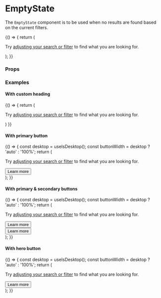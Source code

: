 


<Meta title="Components/EmptyState" component={EmptyState} />

# EmptyState

The `EmptyState` component is to be used when no results are found based on the current filters.

<Preview>
  <Story name="empty state" height="500px">
    {() => {
      return (
        <div style={{ padding: '2%'}}>
          <EmptyState>
            <div style={{fontSize: '20px', lineHeight: '30px'}}>
              <p>Try <a href="#" title="link">adjusting your search or filter</a> to find what you are looking for.</p>
            </div>
          </EmptyState>
        </div>
      );
    }}
  </Story>
</Preview>

### Props

<Props of={EmptyState} />

### Examples

#### With custom heading
<Preview>
  <Story name="empty state with custom heading" height="600px">
    {() => {
      return (
        <div style={{ padding: '2%'}}>
          <EmptyState heading="A custom heading">
            <div style={{fontSize: '20px', lineHeight: '30px'}}>
              <p>Try <a href="#" title="link">adjusting your search or filter</a> to find what you are looking for.</p>
            </div>
          </EmptyState>
        </div>
      )
    }}
  </Story>
</Preview>

#### With primary button
<Preview>
  <Story name="empty state with primary button" height="600px">
    {() => {
      const desktop = useIsDesktop();
      const buttonWidth = desktop ? 'auto' : '100%';
      return (
        <div style={{ padding: '2%' }}>
          <EmptyState
            picture={{
              src: "https://www.comparethemarket.com.au/wp-content/uploads/2019/08/Artboard-1-copy-2@2x.png",
              srcsets: [{ srcset: "https://www.comparethemarket.com.au/wp-content/uploads/2019/08/Artboard-1-copy-2@2x.png"}],
              alt: 'alt text',
              title: 'no results found',
            }}
          >
            <div style={{fontSize: '20px', lineHeight: '30px'}}>
              <p>Try <a href="#" title="link">adjusting your search or filter</a> to find what you are looking for.</p>
            </div>
            <div style={{ display: 'flex', justifyContent: 'center'}}>
              <div style={{textAlign: 'center', marginTop: '30px', flex: 'initial', width: `${buttonWidth}`}}>
                <Button id="primary-btn01" variant="primary" tagType='submit'>Learn more</Button>
              </div>
             </div>
          </EmptyState>
        </div>
      );
    }}
  </Story>
</Preview>

#### With primary & secondary buttons
<Preview>
  <Story name="empty state with primary and secondary buttons" height="600px">
      {() => {
        const desktop = useIsDesktop();
        const buttonWidth = desktop ? 'auto' : '100%';
        return (
          <div style={{ padding: '2%'}}>
            <EmptyState
              picture={{
                src: "https://www.comparethemarket.com.au/wp-content/uploads/2019/08/Artboard-1-copy-2@2x.png",
                srcsets: [{ srcset: "https://www.comparethemarket.com.au/wp-content/uploads/2019/08/Artboard-1-copy-2@2x.png"}],
                alt: 'alt text',
                title: 'no results found',
              }}
            >
              <div style={{fontSize: '20px', lineHeight: '30px'}}>
                <p>Try <a href="#" title="link">adjusting your search or filter</a> to find what you are looking for.</p>
              </div>
              <div style={{ display: 'flex', justifyContent: 'center'}}>
                <div style={{textAlign: 'center', marginTop: '30px'}}>
                 <Container>
                   <Row>
                     <Column cols={12} md={6} lg={6}>
                       <div style={{whiteSpace: 'nowrap'}}>
                          <Button id="primary-btn01" variant="primary" size="sm" >Learn more</Button>
                        </div>
                      </Column>
                     <Column cols={12} md={6} lg={6}>
                        <div style={{whiteSpace: 'nowrap'}}>
                          <Button id="primary-btn03" variant="tertiary" size="md" style={{margin: 0, display: 'inline-block', padding: '1.2rem'}}>Learn more</Button>
                        </div>
                     </Column>
                   </Row>
                 </Container>
                </div>
               </div>
            </EmptyState>
          </div>
        );
      }}
  </Story>
</Preview>

#### With hero button
<Preview>
    <Story name="empty state with text link" height="600px">
        {() => {
          const desktop = useIsDesktop();
          const buttonWidth = desktop ? 'auto' : '100%';
          return (
            <div style={{ padding: '2%'}}>
              <EmptyState
                picture={{
                  src: "https://www.comparethemarket.com.au/wp-content/uploads/2019/08/Artboard-1-copy-2@2x.png",
                  srcsets: [{ srcset: "https://www.comparethemarket.com.au/wp-content/uploads/2019/08/Artboard-1-copy-2@2x.png"}],
                  alt: 'alt text',
                  title: 'no results found',
                }}
              >
                <div style={{fontSize: '20px', lineHeight: '30px'}}>
                  <p>Try <a href="#" title="link">adjusting your search or filter</a> to find what you are looking for.</p>
                </div>
                <div style={{ display: 'flex', justifyContent: 'center'}}>
                  <div style={{textAlign: 'center', marginTop: '30px', flex: 'initial', width: `${buttonWidth}`}}>
                    <Button id="hero" variant="hero" tagType='submit'>Learn more</Button>
                  </div>
                </div>
              </EmptyState>
            </div>
          );
        }}
      </Story>
</Preview>

